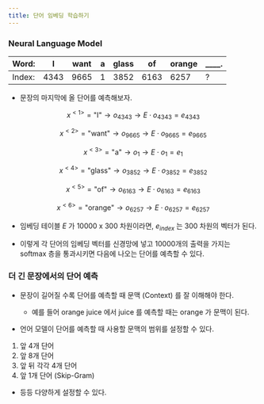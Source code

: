 ```yaml
---
title: 단어 임베딩 학습하기
---
```


### Neural Language Model

|Word:|I|want|a|glass|of|orange|____.
|---|---|---|---|---|---|---|---
|Index:|4343|9665|1|3852|6163|6257|?

* 문장의 마지막에 올 단어를 예측해보자.

$$
x^{<1>} = \text{"I"} \rightarrow o_{4343} \rightarrow E \cdot o_{4343} = e_{4343}
$$

$$
x^{<2>} = \text{"want"} \rightarrow o_{9665} \rightarrow E \cdot o_{9665} = e_{9665}
$$

$$
x^{<3>} = \text{"a"} \rightarrow o_{1} \rightarrow E \cdot o_{1} = e_{1}
$$

$$
x^{<4>} = \text{"glass"} \rightarrow o_{3852} \rightarrow E \cdot o_{3852} = e_{3852}
$$

$$
x^{<5>} = \text{"of"} \rightarrow o_{6163} \rightarrow E \cdot o_{6163} = e_{6163}
$$

$$
x^{<6>} = \text{"orange"} \rightarrow o_{6257} \rightarrow E \cdot o_{6257} = e_{6257}
$$

* 임베딩 테이블 $E$ 가 10000 x 300 차원이라면, $e_{index}$ 는 300 차원의 벡터가 된다.

* 이렇게 각 단어의 임베딩 벡터를 신경망에 넣고 10000개의 출력을 가지는 softmax 층을 통과시키면 다음에 나오는 단어를 예측할 수 있다.

### 더 긴 문장에서의 단어 예측

* 문장이 길어질 수록 단어를 예측할 때 문맥 (Context) 를 잘 이해해야 한다.
    * 예를 들어 orange juice 에서 juice 를 예측할 때는 orange 가 문맥이 된다.

* 언어 모델이 단어를 예측할 때 사용할 문맥의 범위를 설정할 수 있다.
1. 앞 4개 단어
2. 앞 8개 단어
3. 앞 뒤 각각 4개 단어
4. 앞 1개 단어 (Skip-Gram)

* 등등 다양하게 설정할 수 있다.